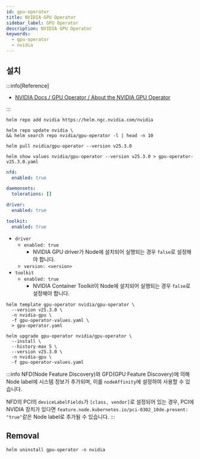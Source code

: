 ```yaml
---
id: gpu-operator
title: NVIDIA GPU Operator
sidebar_label: GPU Operator
description: NVIDIA GPU Operator
keywords:
  - gpu-operator
  - nvidia
---
```


## 설치

:::info[Reference]

- [NVIDIA Docs / GPU Operator / About the NVIDIA GPU Operator](https://docs.nvidia.com/datacenter/cloud-native/gpu-operator/latest/index.html)

:::

```shell
helm repo add nvidia https://helm.ngc.nvidia.com/nvidia
```

```shell
helm repo update nvidia \
&& helm search repo nvidia/gpu-operator -l | head -n 10
```

```shell
helm pull nvidia/gpu-operator --version v25.3.0
```

```shell
helm show values nvidia/gpu-operator --version v25.3.0 > gpu-operator-v25.3.0.yaml
```

```yaml title="node/gpu-operator/helm/values.yaml"
nfd:
  enabled: true

daemonsets:
  tolerations: []

driver:
  enabled: true

toolkit:
  enabled: true
```

- `driver`
  - `enabled: true`
    - NVIDIA GPU driver가 Node에 설치되어 실행되는 경우 `false`로 설정해야 합니다.
  - `version: <version>`
- `toolkit`
  - `enabled: true`
    - NVIDIA Container Toolkit이 Node에 설치되어 실행되는 경우 `false`로 설정해야 합니다.

```shell
helm template gpu-operator nvidia/gpu-operator \
  --version v25.3.0 \
  -n nvidia-gpu \
  -f gpu-operator-values.yaml \
  > gpu-operator.yaml
```

```shell
helm upgrade gpu-operator nvidia/gpu-operator \
  --install \
  --history-max 5 \
  --version v25.3.0 \
  -n nvidia-gpu \
  -f gpu-operator-values.yaml
```

:::info
NFD(Node Feature Discovery)와 GFD(GPU Feature Discovery)에 의해 Node label에 시스템 정보가 추가되며, 이를 `nodeAffinity`에 설정하여 사용할 수 있습니다.

NFD의 PCI의 `deviceLabelFields`가 `[class, vendor]`로 설정되어 있는 경우, PCI에 NVIDIA 장치가 있다면 `feature.node.kubernetes.io/pci-0302_10de.present: "true"`같은 Node label로 추가될 수 있습니다.
:::

## Removal

```shell
helm uninstall gpu-operator -n nvidia
```
